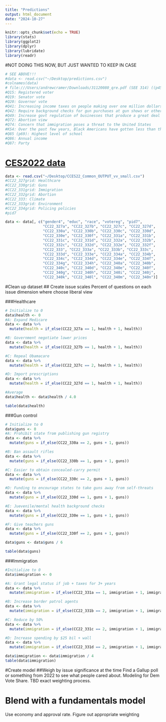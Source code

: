 ```yaml
---
title: "Predictions"
output: html_document
date: "2024-10-27"
---
```


```r
knitr::opts_chunk$set(echo = TRUE)
library(stats)
library(ggplot2)
library(dplyr)
library(lubridate)
library(readr)
```

#NOT DOING THIS NOW, BUT JUST WANTED TO KEEP IN CASE 
```r
# SEE ABOVE!!!
#data <- read.csv("~/Desktop/predictions.csv")
#colnames(data)
# file:///Users/andrewcramer/Downloads/31120080_qre.pdf (SEE 314) ((p45-47, 57))
#Q15: Registered voter
#Q19: Senator vote
#Q20: Governor vote
#Q41: Increasing income taxes on people making over one million dollars per years
#Q42: Require background checks for gun purchases at gun shows or other private sales.
#Q49: Increase govt regulation of businesses that produce a great deal of greenhouse emissions linked to climate change
#Q72: Abortion view
#Q74: Concern that immigration poses a threat to the United States
#KS4: Over the past few years, Black Americans have gotten less than they deserve
#Q85 (p69): Highest level of school 
#Q86: Annual income
#Q87: Party
```

# [CES2022 data](https://gdcc.github.io/dataverse-previewers/previewers/v1.4/PDFPreview.html?callback=aHR0cHM6Ly9kYXRhdmVyc2UuaGFydmFyZC5lZHUvYXBpL3YxL2ZpbGVzLzczNTkyNTQvbWV0YWRhdGEvMTAzODA2ODcvdG9vbHBhcmFtcy84MA==&locale=en)

```r
data <- read.csv("~/Desktop/CCES22_Common_OUTPUT_vv_small.csv")
#CC22_327grid: Healthcare
#CC22_330grid: Guns
#CC22_331grid: Immigration
#CC22_332grid: Abortion
#CC22_333: Climate
#CC22_333grid: Environment
#CC22_334grid: Policing policies
#pid7

data <- data[, c("gender4", "educ", "race", "votereg", "pid7", 
                 "CC22_327a", "CC22_327b", "CC22_327c", "CC22_327d",
                 "CC22_330a", "CC22_330b", "CC22_330c", "CC22_330d", 
                 "CC22_330e", "CC22_330f", "CC22_331a", "CC22_331b",          
                 "CC22_331c", "CC22_331d", "CC22_332a", "CC22_332b", 
                 "CC22_332c", "CC22_332d", "CC22_332e", "CC22_332f", 
                 "CC22_333", "CC22_333a", "CC22_333b", "CC22_333c",          
                 "CC22_333d", "CC22_333e", "CC22_334a", "CC22_334b", 
                 "CC22_334c", "CC22_334d", "CC22_334e", "CC22_334f", 
                 "CC22_334g", "CC22_334h", "CC22_340a", "CC22_340b",
                 "CC22_340c", "CC22_340d", "CC22_340e", "CC22_340f", 
                 "CC22_340g", "CC22_340h", "CC22_340i", "CC22_340j", 
                 "CC22_340k", "CC22_340l", "CC22_340m", "CC22_340n")]


```
#Clean up dataset
## Create issue scales
Percent of questions on each issue dimension where choose liberal view

###Healthcare
```r
# Initialize to 0
data$health <- 0
#A: Expand Medicare
data <- data %>%
  mutate(health = if_else(CC22_327a == 1, health + 1, health))

#B: Government negotiate lower prices
data <- data %>%
  mutate(health = if_else(CC22_327b == 1, health + 1, health))

#C: Repeal Obamacare
data <- data %>%
  mutate(health = if_else(CC22_327c == 2, health + 1, health))

#D: Import prescriptions
data <- data %>%
  mutate(health = if_else(CC22_327d == 1, health + 1, health))

#Average
data$health <- data$health / 4.0

table(data$health)
```
###Gun control
```r
# Initialize to 0
data$guns <- 0
#A: Prohibit state from publishing gun registry
data <- data %>%
  mutate(guns = if_else(CC22_330a == 2, guns + 1, guns))

#B: Ban assault rifles
data <- data %>%
  mutate(guns = if_else(CC22_330b == 1, guns + 1, guns))

#C: Easier to obtain concealed-carry permit
data <- data %>%
  mutate(guns = if_else(CC22_330c == 2, guns + 1, guns))

#D: Funding to encourage states to take guns away from self-threats
data <- data %>%
  mutate(guns = if_else(CC22_330d == 1, guns + 1, guns))

#E: Juevenile/mental health background checks
data <- data %>%
  mutate(guns = if_else(CC22_330e == 1, guns + 1, guns))

#F: Give teachers guns
data <- data %>%
  mutate(guns = if_else(CC22_330f == 2, guns + 1, guns))

data$guns <- data$guns / 6

table(data$guns)
```

###Immigration
```r
#Initialize to 0
data$immigration <- 0

#A: Grant legal status if job + taxes for 3+ years
data <- data %>%
  mutate(immigration = if_else(CC22_331a == 1, immigration + 1, immigration))

#B: Increase border patrol agents
data <- data %>%
  mutate(immigration = if_else(CC22_331b == 2, immigration + 1, immigration))

#C: Reduce by 50%
data <- data %>%
  mutate(immigration = if_else(CC22_331c == 2, immigration + 1, immigration))

#D: Increase spending by $25 bil + wall
data <- data %>%
  mutate(immigration = if_else(CC22_331d == 2, immigration + 1, immigration))

data$immigration <- data$immigration / 4
table(data$immigration)
```

#Create model
##Weigh by issue significance at the time
Find a Gallup poll or something from 2022 to see what people cared about.
Modeling for Dem Vote Share.
TBD exact weighting process.


# Blend with a fundamentals model
Use economy and approval rate. Figure out appropriate weighting

